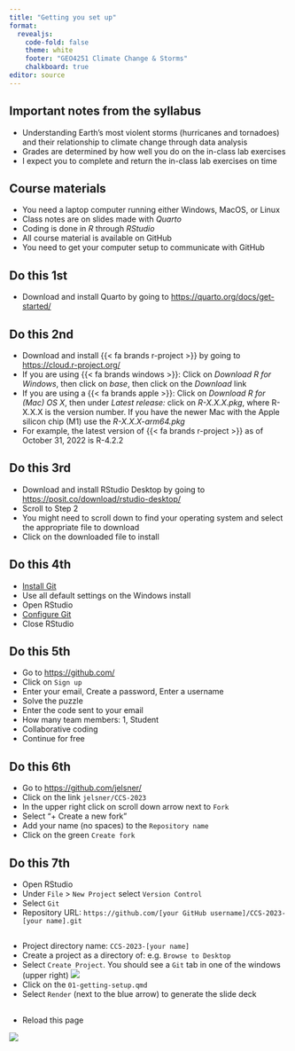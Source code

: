 ```yaml
---
title: "Getting you set up"
format: 
  revealjs:
    code-fold: false
    theme: white
    footer: "GEO4251 Climate Change & Storms"
    chalkboard: true
editor: source
---
```


## Important notes from the syllabus

-   Understanding Earth's most violent storms (hurricanes and tornadoes) and their relationship to climate change through data analysis
-   Grades are determined by how well you do on the in-class lab exercises
-   I expect you to complete and return the in-class lab exercises on time

## Course materials

-   You need a laptop computer running either Windows, MacOS, or Linux
-   Class notes are on slides made with *Quarto*
-   Coding is done in *R* through *RStudio*
-   All course material is available on GitHub
-   You need to get your computer setup to communicate with GitHub

## Do this 1st

-   Download and install Quarto by going to <https://quarto.org/docs/get-started/>

## Do this 2nd

-   Download and install {{< fa brands r-project >}} by going to <https://cloud.r-project.org/>
-   If you are using {{< fa brands windows >}}: Click on *Download R for Windows*, then click on *base*, then click on the *Download* link
-   If you are using a {{< fa brands apple >}}: Click on *Download R for (Mac) OS X*, then under *Latest release:* click on *R-X.X.X.pkg*, where R-X.X.X is the version number. If you have the newer Mac with the Apple silicon chip (M1) use the *R-X.X.X-arm64.pkg*
-   For example, the latest version of {{< fa brands r-project >}} as of October 31, 2022 is R-4.2.2

## Do this 3rd

-   Download and install RStudio Desktop by going to <https://posit.co/download/rstudio-desktop/>
-   Scroll to Step 2
-   You might need to scroll down to find your operating system and select the appropriate file to download
-   Click on the downloaded file to install

## Do this 4th

-   [Install Git](https://happygitwithr.com/install-git.html)
-   Use all default settings on the Windows install
-   Open RStudio
-   [Configure Git](https://happygitwithr.com/hello-git.html)
-   Close RStudio

## Do this 5th

-   Go to <https://github.com/>
-   Click on `Sign up`
-   Enter your email, Create a password, Enter a username
-   Solve the puzzle
-   Enter the code sent to your email
-   How many team members: 1, Student
-   Collaborative coding
-   Continue for free

## Do this 6th

-   Go to <https://github.com/jelsner/>
-   Click on the link `jelsner/CCS-2023`
-   In the upper right click on scroll down arrow next to `Fork`
-   Select "+ Create a new fork"
-   Add your name (no spaces) to the `Repository name`
-   Click on the green `Create fork`

## Do this 7th

-   Open RStudio
-   Under `File` > `New Project` select `Version Control`
-   Select `Git`
-   Repository URL: `https://github.com/[your GitHub username]/CCS-2023-[your name].git`

##

-   Project directory name: `CCS-2023-[your name]`
-   Create a project as a directory of: e.g. `Browse to Desktop`
-   Select `Create Project`. You should see a `Git` tab in one of the windows (upper right)
![](figures/Git_tab.png)
-   Click on the `01-getting-setup.qmd`
-   Select `Render` (next to the blue arrow) to generate the slide deck

## 
-   Reload this page

![](figures/congrats-1.gif)